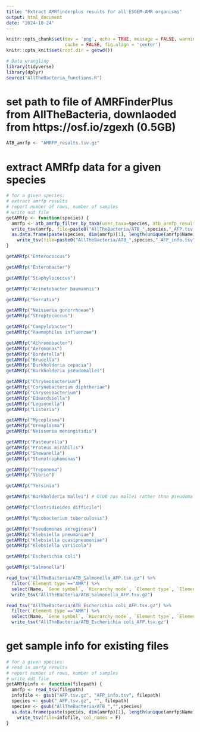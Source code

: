 ```yaml
---
title: "Extract AMRfinderplus results for all ESGEM-AMR organisms"
output: html_document
date: "2024-10-24"
---
```


```r
knitr::opts_chunk$set(dev = 'png', echo = TRUE, message = FALSE, warning = FALSE,
                      cache = FALSE, fig.align = 'center')
knitr::opts_knit$set(root.dir = getwd())

# Data wrangling
library(tidyverse)
library(dplyr)
source("AllTheBacteria_functions.R")
```

# set path to file of AMRFinderPlus from AllTheBacteria, downlaoded from https://osf.io/zgexh (0.5GB)
``` r
ATB_amrfp <- "AMRFP_results.tsv.gz"

```


# extract AMRfp data for a given species
``` r
# for a given species:
# extract amrfp results
# report number of rows, number of samples
# write out file
getAMRfp <- function(species) {
  amrfp <- atb_amrfp_filter_by_taxa(user_taxa=species, atb_armfp_results_path=ATB_amrfp)
  write_tsv(amrfp, file=paste0("AllTheBacteria/ATB_",species,"_AFP.tsv.gz"))
  as.data.frame(paste(species, dim(amrfp)[1], length(unique(amrfp$Name)))) %>%
    write_tsv(file=paste0("AllTheBacteria/ATB_",species,"_AFP_info.tsv"), col_names = F)
}
```

``` r
getAMRfp("Enterococcus")
```

``` r
getAMRfp("Enterobacter")
```

``` r
getAMRfp("Staphylococcus")
```

``` r
getAMRfp("Acinetobacter baumannii")
```

``` r
getAMRfp("Serratia")
```

``` r
getAMRfp("Neisseria gonorrhoeae")
getAMRfp("Streptococcus")
```

``` r
getAMRfp("Campylobacter")
getAMRfp("Haemophilus influenzae")
```

``` r
getAMRfp("Achromobacter")
getAMRfp("Aeromonas")
getAMRfp("Bordetella")
getAMRfp("Brucella")
getAMRfp("Burkholderia cepacia")
getAMRfp("Burkholderia pseudomallei")
```

``` r
getAMRfp("Chryseobacterium")
getAMRfp("Corynebacterium diphtheriae")
getAMRfp("Chryseobacterium")
getAMRfp("Edwardsiella")
getAMRfp("Legionella")
getAMRfp("Listeria")
```

``` r
getAMRfp("Mycoplasma")
getAMRfp("Ureaplasma")
getAMRfp("Neisseria meningitidis")
```

``` r
getAMRfp("Pasteurella")
getAMRfp("Proteus mirabilis")
getAMRfp("Shewanella")
getAMRfp("Stenotrophomonas")
```

``` r
getAMRfp("Treponema")
getAMRfp("Vibrio")
```

``` r
getAMRfp("Yersinia")
```

``` r
getAMRfp("Burkholderia mallei") # GTDB has mallei rather than pseudomallei
```

``` r
getAMRfp("Clostridioides difficile")
```

``` r
getAMRfp("Mycobacterium tuberculosis")
```

``` r
getAMRfp("Pseudomonas aeruginosa")
getAMRfp("Klebsiella pneumoniae")
getAMRfp("Klebsiella quasipneumoniae")
getAMRfp("Klebsiella variicola")
```

``` r
getAMRfp("Escherichia coli")
```

``` r
getAMRfp("Salmonella")
```

``` r
read_tsv("AllTheBacteria/ATB_Salmonella_AFP.tsv.gz") %>% 
  filter(`Element type`=="AMR") %>%
  select(Name, `Gene symbol`, `Hierarchy node`, `Element type`, `Element subtype`, Class, Subclass, `% Coverage of reference sequence`, `% Identity to reference sequence`, `Accession of closest sequence`, Species) %>% 
  write_tsv("AllTheBacteria/ATB_Salmonella_AFP.tsv.gz")
```

``` r
read_tsv("AllTheBacteria/ATB_Escherichia coli_AFP.tsv.gz") %>% 
  filter(`Element type`=="AMR") %>%
  select(Name, `Gene symbol`, `Hierarchy node`, `Element type`, `Element subtype`, Class, Subclass, `% Coverage of reference sequence`, `% Identity to reference sequence`, `Accession of closest sequence`, Species) %>% 
  write_tsv("AllTheBacteria/ATB_Escherichia coli_AFP.tsv.gz")
```



# get sample info for existing files

``` r
# for a given species:
# read in amrfp results
# report number of rows, number of samples
# write out file
getAMRfpinfo <- function(filepath) {
  amrfp <- read_tsv(filepath)
  infofile <- gsub("AFP.tsv.gz", "AFP_info.tsv", filepath)
  species <- gsub("_AFP.tsv.gz", "", filepath)
  species <- gsub("AllTheBacteria/ATB_","",species)
  as.data.frame(paste(species, dim(amrfp)[1], length(unique(amrfp$Name)))) %>%
    write_tsv(file=infofile, col_names = F)
}
```